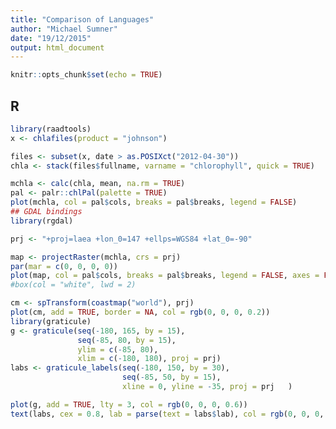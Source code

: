 ```yaml
---
title: "Comparison of Languages"
author: "Michael Sumner"
date: "19/12/2015"
output: html_document
---
```


```r
knitr::opts_chunk$set(echo = TRUE)
```

## R

```r
library(raadtools)
x <- chlafiles(product = "johnson")

files <- subset(x, date > as.POSIXct("2012-04-30"))
chla <- stack(files$fullname, varname = "chlorophyll", quick = TRUE)

mchla <- calc(chla, mean, na.rm = TRUE)
pal <- palr::chlPal(palette = TRUE)
plot(mchla, col = pal$cols, breaks = pal$breaks, legend = FALSE)
## GDAL bindings
library(rgdal)

prj <- "+proj=laea +lon_0=147 +ellps=WGS84 +lat_0=-90"

map <- projectRaster(mchla, crs = prj)
par(mar = c(0, 0, 0, 0))
plot(map, col = pal$cols, breaks = pal$breaks, legend = FALSE, axes = FALSE)
#box(col = "white", lwd = 2)

cm <- spTransform(coastmap("world"), prj)
plot(cm, add = TRUE, border = NA, col = rgb(0, 0, 0, 0.2))
library(graticule)
g <- graticule(seq(-180, 165, by = 15), 
               seq(-85, 80, by = 15),
               ylim = c(-85, 80), 
               xlim = c(-180, 180), proj = prj)
labs <- graticule_labels(seq(-180, 150, by = 30), 
                         seq(-85, 50, by = 15),
                         xline = 0, yline = -35, proj = prj   )

plot(g, add = TRUE, lty = 3, col = rgb(0, 0, 0, 0.6))
text(labs, cex = 0.8, lab = parse(text = labs$lab), col = rgb(0, 0, 0, 0.6))
```
